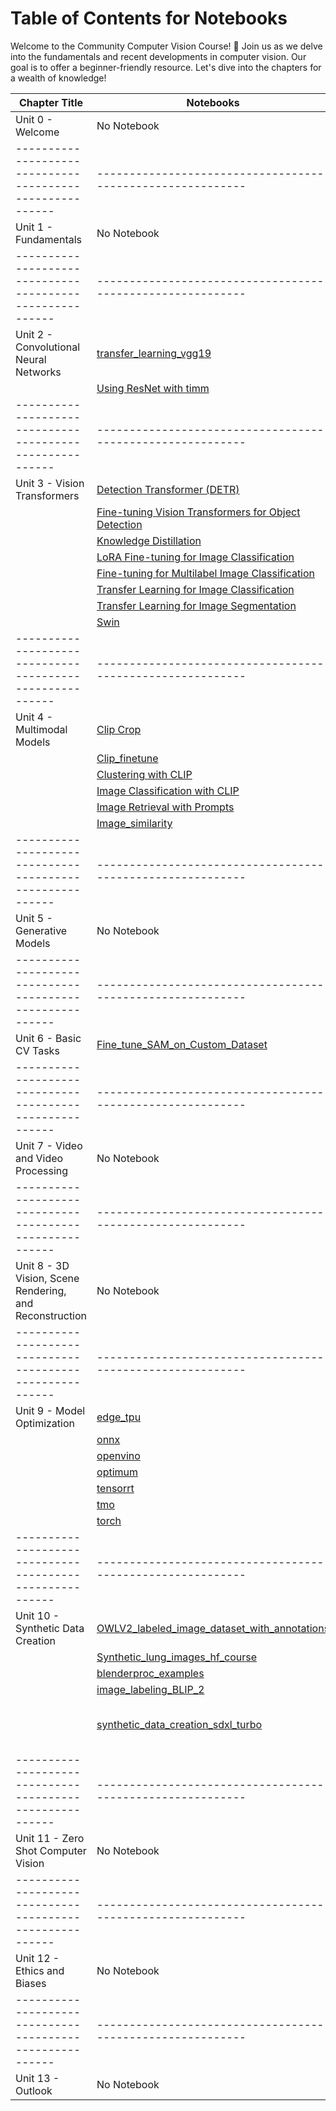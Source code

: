 # Table of Contents for Notebooks

Welcome to the Community Computer Vision Course! 🤗
Join us as we delve into the fundamentals and recent developments in computer vision.
Our goal is to offer a beginner-friendly resource.
Let's dive into the chapters for a wealth of knowledge!


| Chapter Title                                          | Notebooks                                                | Colabs   |
|--------------------------------------------------------|----------------------------------------------------------|----------|
| Unit 0 - Welcome                                       | No Notebook                                              | No Colab |
|--------------------------------------------------------|----------------------------------------------------------|----------|
| Unit 1 - Fundamentals                                  | No Notebook                                              | No Colab |
|--------------------------------------------------------|----------------------------------------------------------|----------|
| Unit 2 - Convolutional Neural Networks                 | [transfer_learning_vgg19](https://github.com/johko/computer-vision-course/blob/main/notebooks/Unit%202%20-%20Convolutional%20Neural%20Networks/transfer_learning_vgg19.ipynb) | [Transfer Learning with VGG](https://colab.research.google.com/github/fariddinar/computer-vision-course/blob/main/notebooks/Unit%202%20-%20Convolutional%20Neural%20Networks/transfer_learning_vgg19.ipynb)     |
|                                                        | [Using ResNet with timm](https://github.com/johko/computer-vision-course/blob/main/notebooks/Unit%202%20-%20Convolutional%20Neural%20Networks/timm_Resnet.ipynb) | [timm_Resnet](https://colab.research.google.com/github/fariddinar/computer-vision-course/blob/main/notebooks/Unit%202%20-%20Convolutional%20Neural%20Networks/timm_Resnet.ipynb)     |
|--------------------------------------------------------|----------------------------------------------------------|----------|
| Unit 3 - Vision Transformers                           | [Detection Transformer (DETR)](https://github.com/johko/computer-vision-course/blob/main/notebooks/Unit%203%20-%20Vision%20Transformers/DETR.ipynb) | [Detection Transformer (DETR)](https://colab.research.google.com/github/fariddinar/computer-vision-course/blob/main/notebooks/Unit%203%20-%20Vision%20Transformers/DETR.ipynb)    |
|                                                        | [Fine-tuning Vision Transformers for Object Detection](https://github.com/johko/computer-vision-course/blob/main/notebooks/Unit%203%20-%20Vision%20Transformers/Fine-tuning%20Vision%20Transformers%20for%20Object%20detection.ipynb)                 | [Fine-tuning Vision Transformers for Object Detection](https://colab.research.google.com/github/fariddinar/computer-vision-course/blob/main/notebooks/Unit%203%20-%20Vision%20Transformers/Fine-tuning%20Vision%20Transformers%20for%20Object%20detection.ipynb)    |
|                                                        | [Knowledge Distillation](https://github.com/johko/computer-vision-course/blob/main/notebooks/Unit%203%20-%20Vision%20Transformers/KnowledgeDistillation.ipynb)                              | [Knowledge Distillation](https://colab.research.google.com/github/fariddinar/computer-vision-course/blob/main/notebooks/Unit%203%20-%20Vision%20Transformers/KnowledgeDistillation.ipynb)    |
|                                                        | [LoRA Fine-tuning for Image Classification](https://github.com/johko/computer-vision-course/blob/main/notebooks/Unit%203%20-%20Vision%20Transformers/LoRA-Image-Classification.ipynb)                          | [LoRA Fine-tuning for Image Classification](https://colab.research.google.com/github/fariddinar/computer-vision-course/blob/main/notebooks/Unit%203%20-%20Vision%20Transformers/LoRA-Image-Classification.ipynb)    |
|                                                        | [Fine-tuning for Multilabel Image Classification](https://github.com/johko/computer-vision-course/blob/main/notebooks/Unit%203%20-%20Vision%20Transformers/fine-tuning-multilabel-image-classification.ipynb)                   | [Fine-tuning for Multilabel Image Classification](https://colab.research.google.com/github/fariddinar/computer-vision-course/blob/main/notebooks/Unit%203%20-%20Vision%20Transformers/fine-tuning-multilabel-image-classification.ipynb)    |
|                                                        | [Transfer Learning for Image Classification](https://github.com/johko/computer-vision-course/blob/main/notebooks/Unit%203%20-%20Vision%20Transformers/transfer-learning-image-classification.ipynb)                  | [Transfer Learning for Image Classification](https://colab.research.google.com/github/fariddinar/computer-vision-course/blob/main/notebooks/Unit%203%20-%20Vision%20Transformers/transfer-learning-image-classification.ipynb)    |
|                                                        | [Transfer Learning for Image Segmentation](https://github.com/johko/computer-vision-course/blob/main/notebooks/Unit%203%20-%20Vision%20Transformers/transfer-learning-segmentation.ipynb)                    | [Transfer Learning for Image Segmentation](https://colab.research.google.com/github/fariddinar/computer-vision-course/blob/main/notebooks/Unit%203%20-%20Vision%20Transformers/transfer-learning-segmentation.ipynb)    |
|                                                        | [Swin](https://github.com/johko/computer-vision-course/blob/main/notebooks/Unit%203%20-%20Vision%20Transformers/Swin.ipynb)                                              | [Swin](https://colab.research.google.com/github/fariddinar/computer-vision-course/blob/main/notebooks/Unit%203%20-%20Vision%20Transformers/Swin.ipynb)    |
|--------------------------------------------------------|----------------------------------------------------------|----------|
| Unit 4 - Multimodal Models                             | [Clip Crop](https://github.com/johko/computer-vision-course/blob/main/notebooks/Unit%204%20-%20Multimodal%20Models/ClipCrop.ipynb)                                          | [Clip Crop](https://colab.research.google.com/github/fariddinar/computer-vision-course/blob/main/notebooks/Unit%204%20-%20Multimodal%20Models/ClipCrop.ipynb)    |
|                                                        | [Clip_finetune](https://github.com/johko/computer-vision-course/blob/main/notebooks/Unit%204%20-%20Multimodal%20Models/Clip_finetune.ipynb)                                     | [Clip_finetune](https://colab.research.google.com/github/fariddinar/computer-vision-course/blob/main/notebooks/Unit%204%20-%20Multimodal%20Models/Clip_finetune.ipynb)    |
|                                                        | [Clustering with CLIP](https://github.com/johko/computer-vision-course/blob/main/notebooks/Unit%204%20-%20Multimodal%20Models/CLIP%20and%20relatives/Clustering%20with%20CLIP.ipynb)                              | [Clustering with CLIP](https://colab.research.google.com/github/fariddinar/computer-vision-course/blob/main/notebooks/Unit%204%20-%20Multimodal%20Models/CLIP%20and%20relatives/Clustering%20with%20CLIP.ipynb)    |
|                                                        | [Image Classification with CLIP](https://github.com/johko/computer-vision-course/blob/main/notebooks/Unit%204%20-%20Multimodal%20Models/CLIP%20and%20relatives/Image%20classification%20with%20CLIP.ipynb)                   | [Image Classification with CLIP](https://colab.research.google.com/github/fariddinar/computer-vision-course/blob/main/notebooks/Unit%204%20-%20Multimodal%20Models/CLIP%20and%20relatives/Image%20classification%20with%20CLIP.ipynb)    |
|                                                        | [Image Retrieval with Prompts](https://github.com/johko/computer-vision-course/blob/main/notebooks/Unit%204%20-%20Multimodal%20Models/CLIP%20and%20relatives/Image_retrieval_with_prompts.ipynb)                      | [Image Retrieval with Prompts](https://colab.research.google.com/github/fariddinar/computer-vision-course/blob/main/notebooks/Unit%204%20-%20Multimodal%20Models/CLIP%20and%20relatives/Image_retrieval_with_prompts.ipynb)    |
|                                                        | [Image_similarity](https://github.com/johko/computer-vision-course/blob/main/notebooks/Unit%204%20-%20Multimodal%20Models/CLIP%20and%20relatives/Image_similarity.ipynb)                                  | [Image_similarity](https://colab.research.google.com/github/fariddinar/computer-vision-course/blob/main/notebooks/Unit%204%20-%20Multimodal%20Models/CLIP%20and%20relatives/Image_similarity.ipynb)    |
|--------------------------------------------------------|----------------------------------------------------------|----------|
| Unit 5 - Generative Models                             | No Notebook                                              | No Colab |
|--------------------------------------------------------|----------------------------------------------------------|----------|
| Unit 6 - Basic CV Tasks                                | [Fine_tune_SAM_on_Custom_Dataset](https://github.com/johko/computer-vision-course/blob/main/notebooks/Unit%206%20-%20Basic%20CV%20Tasks/Fine_tune_SAM_(Segment_Anything_Model)_on_Custom_Dataset.ipynb)                   | [Fine_tune_SAM_on_Custom_Dataset](https://colab.research.google.com/github/fariddinar/computer-vision-course/blob/main/notebooks/Unit%206%20-%20Basic%20CV%20Tasks/Fine_tune_SAM_(Segment_Anything_Model)_on_Custom_Dataset.ipynb)    |
|--------------------------------------------------------|----------------------------------------------------------|----------|
| Unit 7 - Video and Video Processing                    | No Notebook                                              | No Colab |
|--------------------------------------------------------|----------------------------------------------------------|----------|
| Unit 8 - 3D Vision, Scene Rendering, and Reconstruction| No Notebook                                              | No Colab |
|--------------------------------------------------------|----------------------------------------------------------|----------|
| Unit 9 - Model Optimization                            | [edge_tpu](https://github.com/johko/computer-vision-course/blob/main/notebooks/Unit%209%20-%20Model%20Optimization/edge_tpu.ipynb) | [edge_tpu](https://colab.research.google.com/github/fariddinar/computer-vision-course/blob/main/notebooks/Unit%209%20-%20Model%20Optimization/edge_tpu.ipynb) |
|													     | [onnx](https://github.com/johko/computer-vision-course/blob/main/notebooks/Unit%209%20-%20Model%20Optimization/onnx.ipynb)         | [onnx](https://colab.research.google.com/github/fariddinar/computer-vision-course/blob/main/notebooks/Unit%209%20-%20Model%20Optimization/onnx.ipynb)         |
|													     | [openvino](https://github.com/johko/computer-vision-course/blob/main/notebooks/Unit%209%20-%20Model%20Optimization/openvino.ipynb) | [openvino](https://colab.research.google.com/github/fariddinar/computer-vision-course/blob/main/notebooks/Unit%209%20-%20Model%20Optimization/openvino.ipynb) |
|													     | [optimum](https://github.com/johko/computer-vision-course/blob/main/notebooks/Unit%209%20-%20Model%20Optimization/optimum.ipynb)   | [optimum](https://colab.research.google.com/github/fariddinar/computer-vision-course/blob/main/notebooks/Unit%209%20-%20Model%20Optimization/optimum.ipynb)   |
|													     | [tensorrt](https://github.com/johko/computer-vision-course/blob/main/notebooks/Unit%209%20-%20Model%20Optimization/tensorrt.ipynb) | [tensorrt](https://colab.research.google.com/github/fariddinar/computer-vision-course/blob/main/notebooks/Unit%209%20-%20Model%20Optimization/tensorrt.ipynb) |
|													     | [tmo](https://github.com/johko/computer-vision-course/blob/main/notebooks/Unit%209%20-%20Model%20Optimization/tmo.ipynb)           | [tmo](https://colab.research.google.com/github/fariddinar/computer-vision-course/blob/main/notebooks/Unit%209%20-%20Model%20Optimization/tmo.ipynb)           |
|													     | [torch](https://github.com/johko/computer-vision-course/blob/main/notebooks/Unit%209%20-%20Model%20Optimization/torch.ipynb)       | [torch](https://colab.research.google.com/github/fariddinar/computer-vision-course/blob/main/notebooks/Unit%209%20-%20Model%20Optimization/torch.ipynb)       |
|--------------------------------------------------------|----------------------------------------------------------|----------|
| Unit 10 - Synthetic Data Creation                      | [OWLV2_labeled_image_dataset_with_annotations](https://github.com/johko/computer-vision-course/blob/main/notebooks/Unit%2010%20-%20Synthetic%20Data%20Creation/OWLV2_labeled_image_dataset_with_annotations.ipynb)     | [OWLV2_labeled_image_dataset_with_annotations](https://colab.research.google.com/github/fariddinar/computer-vision-course/blob/main/notebooks/Unit%2010%20-%20Synthetic%20Data%20Creation/OWLV2_labeled_image_dataset_with_annotations.ipynb)    |
|													     | [Synthetic_lung_images_hf_course](https://github.com/johko/computer-vision-course/blob/main/notebooks/Unit%2010%20-%20Synthetic%20Data%20Creation/Synthetic_lung_images_hf_course.ipynb)                   | [Synthetic_lung_images_hf_course](https://colab.research.google.com/github/fariddinar/computer-vision-course/blob/main/notebooks/Unit%2010%20-%20Synthetic%20Data%20Creation/Synthetic_lung_images_hf_course.ipynb)    |
|													     | [blenderproc_examples](https://github.com/johko/computer-vision-course/blob/main/notebooks/Unit%2010%20-%20Synthetic%20Data%20Creation/blenderproc_examples.ipynb)                              | [blenderproc_examples](https://colab.research.google.com/github/fariddinar/computer-vision-course/blob/main/notebooks/Unit%2010%20-%20Synthetic%20Data%20Creation/blenderproc_examples.ipynb)    |
|													     | [image_labeling_BLIP_2](https://github.com/johko/computer-vision-course/blob/main/notebooks/Unit%2010%20-%20Synthetic%20Data%20Creation/image_labeling_BLIP_2.ipynb)                            | [image_labeling_BLIP_2](https://colab.research.google.com/github/fariddinar/computer-vision-course/blob/main/notebooks/Unit%2010%20-%20Synthetic%20Data%20Creation/image_labeling_BLIP_2.ipynb)    |
|													     | [synthetic_data_creation_sdxl_turbo](https://github.com/johko/computer-vision-course/blob/main/notebooks/Unit%2010%20-%20Synthetic%20Data%20Creation/synthetic_data_creation_sdxl_turbo.ipynb)               | synthetic_data_creation_sdxl_turbo](https://colab.research.google.com/github/fariddinar/computer-vision-course/blob/main/notebooks/Unit%2010%20-%20Synthetic%20Data%20Creation/synthetic_data_creation_sdxl_turbo.ipynb)    |
|--------------------------------------------------------|----------------------------------------------------------|----------|
| Unit 11 - Zero Shot Computer Vision                    | No Notebook                                              | No Colab |
|--------------------------------------------------------|----------------------------------------------------------|----------|
| Unit 12 - Ethics and Biases                            | No Notebook                                              | No Colab |
|--------------------------------------------------------|----------------------------------------------------------|----------|
| Unit 13 - Outlook                                      | No Notebook                                              | No Colab |
